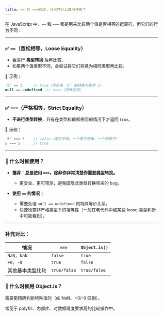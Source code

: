 ```yaml
---
title: == 和 ===区别，分别在什么情况使用？
---
```


在 JavaScript 中，`==` 和 `===` 都是用来比较两个值是否相等的运算符，但它们的行为不同：

---

### ✅ `==`（宽松相等，**Loose Equality**）

* 会进行 **类型转换** 后再比较。
* 如果两个值类型不同，会尝试将它们转换为相同类型再比较。

🔹 示例：

```js
'5' == 5     // true（字符串 '5' 被转换为数字 5）
null == undefined  // true（特殊规则）
```

---

### ✅ `===`（严格相等，**Strict Equality**）

* **不进行类型转换**，只有在类型和值都相同的情况下才返回 `true`。

🔹 示例：

```js
'5' === 5    // false（类型不同，一个是字符串，一个是数字）
5 === 5      // true
```

---

### 🔧 什么时候使用？

* **推荐：总是使用 `===`，除非你非常清楚你需要类型转换。**

  * 更安全、更可预测，避免因隐式类型转换带来的 bug。
* **使用 `==` 的情况：**

  * 需要处理 `null == undefined` 的特殊等价关系。
  * 快速检查非严格类型下的相等性（一般在老代码中或某些 loose 类型判断中可能看到）。

---

### 补充对比：

| 情况         | `===`        | `Object.is()` |
| ---------- | ------------ | ------------- |
| `NaN, NaN` | `false`      | `true`        |
| `+0, -0`   | `true`       | `false`       |
| 其他基本类型比较   | `true/false` | `true/false`  |

### 📌 什么时候用 Object.is？

需要更精确判断特殊值时（如 NaN、+0/-0 区别）。

常见于 polyfill、内部库、对数据精度要求高的比较操作中。

